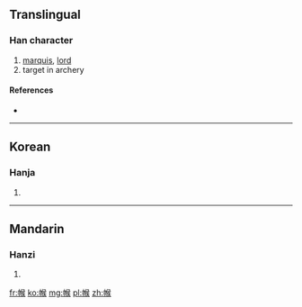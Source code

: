 ==Translingual==

===Han character===
{{Han char|rn=50|rad=巾|as=09|sn=12|four=|canj=中月人弓大 (LBONK)}}

# [[marquis]], [[lord]]
# target in archery

====References====
* {{Han ref|kx=0334.050|dkj=08981|dj=0641.090|hdz=10747.160|uh=5E3F|ud=24127}}

----

==Korean==

===Hanja===
{{ko-hanja|hangeul=후|rv=hu|mr=hu}}

# {{defn|lang=ko|sort=巾09}}

----

==Mandarin==

===Hanzi===
{{cmn-hanzi|pin=[[hóu]] ([[hou2]])|wg=hou<sup>2</sup>}}

# {{defn|lang=cmn|sort=巾09}}

[[fr:帿]]
[[ko:帿]]
[[mg:帿]]
[[pl:帿]]
[[zh:帿]]
